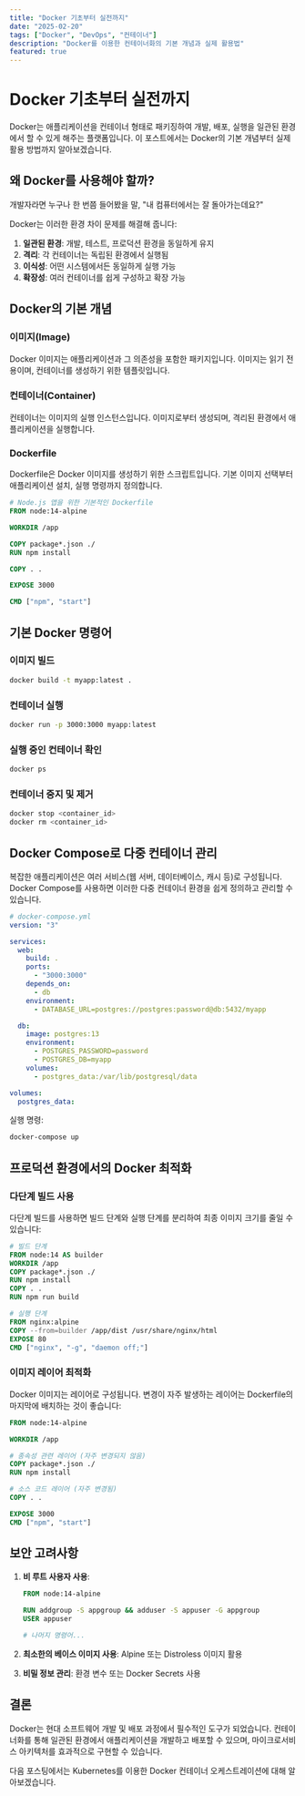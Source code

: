 ```yaml
---
title: "Docker 기초부터 실전까지"
date: "2025-02-20"
tags: ["Docker", "DevOps", "컨테이너"]
description: "Docker를 이용한 컨테이너화의 기본 개념과 실제 활용법"
featured: true
---
```


# Docker 기초부터 실전까지

Docker는 애플리케이션을 컨테이너 형태로 패키징하여 개발, 배포, 실행을 일관된 환경에서 할 수 있게 해주는 플랫폼입니다. 이 포스트에서는 Docker의 기본 개념부터 실제 활용 방법까지 알아보겠습니다.

## 왜 Docker를 사용해야 할까?

개발자라면 누구나 한 번쯤 들어봤을 말, "내 컴퓨터에서는 잘 돌아가는데요?"

Docker는 이러한 환경 차이 문제를 해결해 줍니다:

1. **일관된 환경**: 개발, 테스트, 프로덕션 환경을 동일하게 유지
2. **격리**: 각 컨테이너는 독립된 환경에서 실행됨
3. **이식성**: 어떤 시스템에서든 동일하게 실행 가능
4. **확장성**: 여러 컨테이너를 쉽게 구성하고 확장 가능

## Docker의 기본 개념

### 이미지(Image)

Docker 이미지는 애플리케이션과 그 의존성을 포함한 패키지입니다. 이미지는 읽기 전용이며, 컨테이너를 생성하기 위한 템플릿입니다.

### 컨테이너(Container)

컨테이너는 이미지의 실행 인스턴스입니다. 이미지로부터 생성되며, 격리된 환경에서 애플리케이션을 실행합니다.

### Dockerfile

Dockerfile은 Docker 이미지를 생성하기 위한 스크립트입니다. 기본 이미지 선택부터 애플리케이션 설치, 실행 명령까지 정의합니다.

```dockerfile
# Node.js 앱을 위한 기본적인 Dockerfile
FROM node:14-alpine

WORKDIR /app

COPY package*.json ./
RUN npm install

COPY . .

EXPOSE 3000

CMD ["npm", "start"]
```

## 기본 Docker 명령어

### 이미지 빌드

```bash
docker build -t myapp:latest .
```

### 컨테이너 실행

```bash
docker run -p 3000:3000 myapp:latest
```

### 실행 중인 컨테이너 확인

```bash
docker ps
```

### 컨테이너 중지 및 제거

```bash
docker stop <container_id>
docker rm <container_id>
```

## Docker Compose로 다중 컨테이너 관리

복잡한 애플리케이션은 여러 서비스(웹 서버, 데이터베이스, 캐시 등)로 구성됩니다. Docker Compose를 사용하면 이러한 다중 컨테이너 환경을 쉽게 정의하고 관리할 수 있습니다.

```yaml
# docker-compose.yml
version: "3"

services:
  web:
    build: .
    ports:
      - "3000:3000"
    depends_on:
      - db
    environment:
      - DATABASE_URL=postgres://postgres:password@db:5432/myapp

  db:
    image: postgres:13
    environment:
      - POSTGRES_PASSWORD=password
      - POSTGRES_DB=myapp
    volumes:
      - postgres_data:/var/lib/postgresql/data

volumes:
  postgres_data:
```

실행 명령:

```bash
docker-compose up
```

## 프로덕션 환경에서의 Docker 최적화

### 다단계 빌드 사용

다단계 빌드를 사용하면 빌드 단계와 실행 단계를 분리하여 최종 이미지 크기를 줄일 수 있습니다:

```dockerfile
# 빌드 단계
FROM node:14 AS builder
WORKDIR /app
COPY package*.json ./
RUN npm install
COPY . .
RUN npm run build

# 실행 단계
FROM nginx:alpine
COPY --from=builder /app/dist /usr/share/nginx/html
EXPOSE 80
CMD ["nginx", "-g", "daemon off;"]
```

### 이미지 레이어 최적화

Docker 이미지는 레이어로 구성됩니다. 변경이 자주 발생하는 레이어는 Dockerfile의 마지막에 배치하는 것이 좋습니다:

```dockerfile
FROM node:14-alpine

WORKDIR /app

# 종속성 관련 레이어 (자주 변경되지 않음)
COPY package*.json ./
RUN npm install

# 소스 코드 레이어 (자주 변경됨)
COPY . .

EXPOSE 3000
CMD ["npm", "start"]
```

## 보안 고려사항

1. **비 루트 사용자 사용**:

   ```dockerfile
   FROM node:14-alpine

   RUN addgroup -S appgroup && adduser -S appuser -G appgroup
   USER appuser

   # 나머지 명령어...
   ```

2. **최소한의 베이스 이미지 사용**: Alpine 또는 Distroless 이미지 활용

3. **비밀 정보 관리**: 환경 변수 또는 Docker Secrets 사용

## 결론

Docker는 현대 소프트웨어 개발 및 배포 과정에서 필수적인 도구가 되었습니다. 컨테이너화를 통해 일관된 환경에서 애플리케이션을 개발하고 배포할 수 있으며, 마이크로서비스 아키텍처를 효과적으로 구현할 수 있습니다.

다음 포스팅에서는 Kubernetes를 이용한 Docker 컨테이너 오케스트레이션에 대해 알아보겠습니다.
